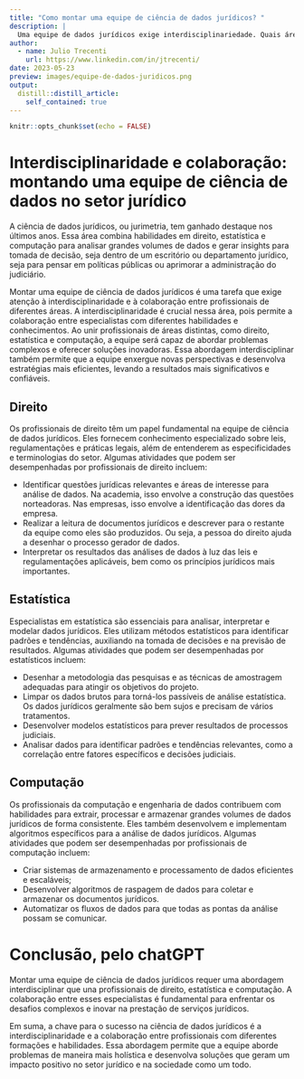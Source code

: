 ```yaml
---
title: "Como montar uma equipe de ciência de dados jurídicos? "
description: |
  Uma equipe de dados jurídicos exige interdisciplinariedade. Quais áreas precisam se associar? E o que cada área tem a contribuir?
author:
  - name: Julio Trecenti
    url: https://www.linkedin.com/in/jtrecenti/
date: 2023-05-23
preview: images/equipe-de-dados-juridicos.png
output:
  distill::distill_article:
    self_contained: true
---
```


```r
knitr::opts_chunk$set(echo = FALSE)
```

# Interdisciplinaridade e colaboração: montando uma equipe de ciência de dados no setor jurídico

A ciência de dados jurídicos, ou jurimetria, tem ganhado destaque nos últimos anos. Essa área combina habilidades em direito, estatística e computação para analisar grandes volumes de dados e gerar insights para tomada de decisão, seja dentro de um escritório ou departamento jurídico, seja para pensar em políticas públicas ou aprimorar a administração do judiciário. 

Montar uma equipe de ciência de dados jurídicos é uma tarefa que exige atenção à interdisciplinaridade e à colaboração entre profissionais de diferentes áreas. A interdisciplinaridade é crucial nessa área, pois permite a colaboração entre especialistas com diferentes habilidades e conhecimentos. Ao unir profissionais de áreas distintas, como direito, estatística e computação, a equipe será capaz de abordar problemas complexos e oferecer soluções inovadoras. Essa abordagem interdisciplinar também permite que a equipe enxergue novas perspectivas e desenvolva estratégias mais eficientes, levando a resultados mais significativos e confiáveis.

## Direito

Os profissionais de direito têm um papel fundamental na equipe de ciência de dados jurídicos. Eles fornecem conhecimento especializado sobre leis, regulamentações e práticas legais, além de entenderem as especificidades e terminologias do setor. Algumas atividades que podem ser desempenhadas por profissionais de direito incluem:

- Identificar questões jurídicas relevantes e áreas de interesse para análise de dados. Na academia, isso envolve a construção das questões norteadoras. Nas empresas, isso envolve a identificação das dores da empresa.
- Realizar a leitura de documentos jurídicos e descrever para o restante da equipe como eles são produzidos. Ou seja, a pessoa do direito ajuda a desenhar o processo gerador de dados.
- Interpretar os resultados das análises de dados à luz das leis e regulamentações aplicáveis, bem como os princípios jurídicos mais importantes.

## Estatística

Especialistas em estatística são essenciais para analisar, interpretar e modelar dados jurídicos. Eles utilizam métodos estatísticos para identificar padrões e tendências, auxiliando na tomada de decisões e na previsão de resultados. Algumas atividades que podem ser desempenhadas por estatísticos incluem:

- Desenhar a metodologia das pesquisas e as técnicas de amostragem adequadas para atingir os objetivos do projeto.
- Limpar os dados brutos para torná-los passíveis de análise estatística. Os dados jurídicos geralmente são bem sujos e precisam de vários tratamentos.
- Desenvolver modelos estatísticos para prever resultados de processos judiciais.
- Analisar dados para identificar padrões e tendências relevantes, como a correlação entre fatores específicos e decisões judiciais.

## Computação
Os profissionais da computação e engenharia de dados contribuem com habilidades para extrair, processar e  armazenar grandes volumes de dados jurídicos de forma consistente. Eles também desenvolvem e implementam algoritmos específicos para a análise de dados jurídicos. Algumas atividades que podem ser desempenhadas por profissionais de computação incluem:

- Criar sistemas de armazenamento e processamento de dados eficientes e escaláveis;
- Desenvolver algoritmos de raspagem de dados para coletar e armazenar os documentos jurídicos.
- Automatizar os fluxos de dados para que todas as pontas da análise possam se comunicar.

# Conclusão, pelo chatGPT

Montar uma equipe de ciência de dados jurídicos requer uma abordagem interdisciplinar que una profissionais de direito, estatística e computação. A colaboração entre esses especialistas é fundamental para enfrentar os desafios complexos e inovar na prestação de serviços jurídicos. 

Em suma, a chave para o sucesso na ciência de dados jurídicos é a interdisciplinaridade e a colaboração entre profissionais com diferentes formações e habilidades. Essa abordagem permite que a equipe aborde problemas de maneira mais holística e desenvolva soluções que geram um impacto positivo no setor jurídico e na sociedade como um todo.
